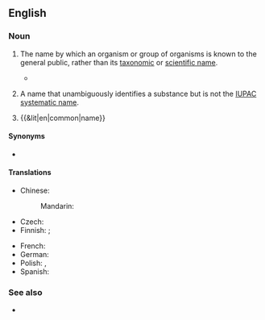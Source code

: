 ==English==

===Noun===
{{wikipedia}}
{{en-noun}}

# {{lb|en|taxonomy}} The name by which an organism or group of organisms is known to the general public, rather than its [[taxonomic]] or [[scientific name]].
#* {{quote-journal|1=en|year=2016|author=James Lambert|title=Ornithonymy and Lexicographical Selection Criteria|journal=International Journal of Lexicography|volume=30|issue=1|page=39–62|text=From the point of view of biology, a bird has both a scientific name and a '''common name'''.}}
# {{lb|en|chemistry}} A name that unambiguously identifies a substance but is not the [[IUPAC]] [[systematic name]].
# {{&lit|en|common|name}}

====Synonyms====
* {{l|en|vernacular name}}

====Translations====
{{trans-top|a name by which an organism is known to the general public}}
* Chinese:
*: Mandarin: {{t+|cmn|俗名|tr=súmíng}}
* Czech: {{t|cs|obecné jméno}}
* Finnish: {{t|fi|[[yleiskielinen]] [[nimi]]}}; {{t|fi|[[kansanomainen]] [[nimi]]}}
{{trans-mid}}
* French: {{t+|fr|nom vernaculaire}}
* German: {{t+|de|Trivialname|m}}
* Polish: {{t|pl|nazwa zwyczajowa|f}}, {{t|pl|nazwa popularna|f}}
* Spanish: {{t+|es|nombre común|m}}
{{trans-bottom}}

===See also===
* {{l|en|scientific name}}